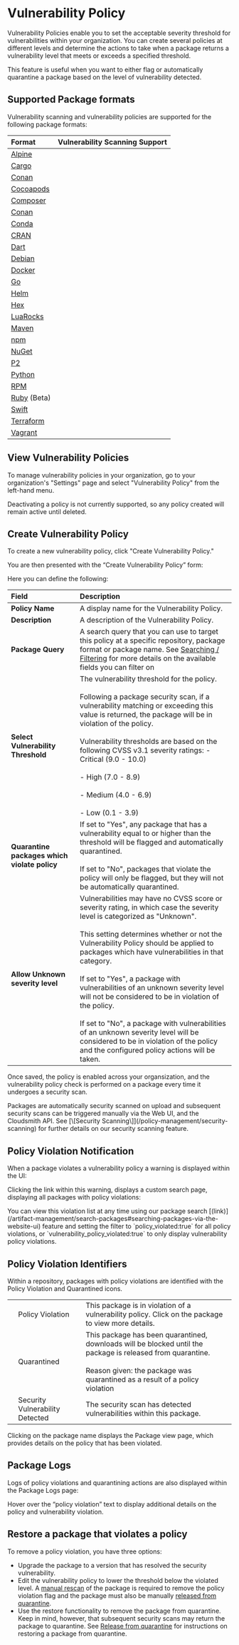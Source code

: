 

# Vulnerability Policy
Vulnerability Policies enable you to set the acceptable severity threshold for vulnerabilities within your organization. You can create several policies at different levels and determine the actions to take when a package returns a vulnerability level that meets or exceeds a specified threshold.

This feature is useful when you want to either flag or automatically quarantine a package based on the level of vulnerability detected.

## Supported Package formats

Vulnerability scanning and vulnerability policies are supported for the following package formats:

|Format|Vulnerability Scanning Support|
|:---|:---|
|[Alpine](/formats/alpine-repository)|<BlockImage src={img2fe13f1_cross_red} alt=""></BlockImage>|
|[Cargo](/formats/cargo-registry)|<BlockImage src={img2fe13f1_cross_red} alt=""></BlockImage>|
|[Conan](/formats/conan-repository)|<BlockImage src={img006a7b5_tick_green} alt=""></BlockImage>|
|[Cocoapods](/formats/cocoapods-repository)|<BlockImage src={img2fe13f1_cross_red} alt=""></BlockImage>|
|[Composer](/formats/composer-repository)|<BlockImage src={img006a7b5_tick_green} alt=""></BlockImage>|
|[Conan](/formats/conan-repository)|<BlockImage src={img2fe13f1_cross_red} alt=""></BlockImage>|
|[Conda](/formats/conda-repository)|<BlockImage src={img2fe13f1_cross_red} alt=""></BlockImage>|
|[CRAN](/formats/cran-repository)|<BlockImage src={img2fe13f1_cross_red} alt=""></BlockImage>|
|[Dart](/formats/dart-repository)|<BlockImage src={img2fe13f1_cross_red} alt=""></BlockImage>|
|[Debian](/formats/debian-repository)|<BlockImage src={img2fe13f1_cross_red} alt=""></BlockImage>|
|[Docker](/formats/docker-registry)|<BlockImage src={img006a7b5_tick_green} alt=""></BlockImage>|
|[Go](/formats/go-registry)|<BlockImage src={img006a7b5_tick_green} alt=""></BlockImage>|
|[Helm](/formats/helm-chart-repository)|<BlockImage src={img2fe13f1_cross_red} alt=""></BlockImage>|
|[Hex](/formats/hex-repository)|<BlockImage src={img006a7b5_tick_green} alt=""></BlockImage>|
|[LuaRocks](/formats/luarocks-repository)|<BlockImage src={img2fe13f1_cross_red} alt=""></BlockImage>|
|[Maven](/formats/maven-repository)|<BlockImage src={img006a7b5_tick_green} alt=""></BlockImage>|
|[npm](/formats/npm-registry)|<BlockImage src={img006a7b5_tick_green} alt=""></BlockImage>|
|[NuGet](/formats/nuget-feed)|<BlockImage src={img006a7b5_tick_green} alt=""></BlockImage>|
|[P2](/formats/p2-repository)|<BlockImage src={img2fe13f1_cross_red} alt=""></BlockImage>|
|[Python](/formats/python-repository)|<BlockImage src={img006a7b5_tick_green} alt=""></BlockImage>|
|[RPM](/formats/redhat-repository)|<BlockImage src={img2fe13f1_cross_red} alt=""></BlockImage>|
|[Ruby](/formats/ruby-repository) (Beta)|<BlockImage src={img006a7b5_tick_green} alt=""></BlockImage>|
|[Swift](/formats/swift-registry)|<BlockImage src={img006a7b5_tick_green} alt=""></BlockImage>|
|[Terraform](/formats/terraform-modules-repository)|<BlockImage src={img2fe13f1_cross_red} alt=""></BlockImage>|
|[Vagrant](/formats/vagrant-repository)|<BlockImage src={img2fe13f1_cross_red} alt=""></BlockImage>|

## View Vulnerability Policies

To manage vulnerability policies in your organization, go to your organization's "Settings" page and select "Vulnerability Policy" from the left-hand menu.

<Note variant="warning">
  Deactivating a policy is not currently supported, so any policy created will remain active until deleted.
</Note>

<BlockImage src={img0115153_Viewing_policies} alt="View Vulnerability Policies"></BlockImage>

## Create Vulnerability Policy

To create a new vulnerability policy, click "Create Vulnerability Policy."

<BlockImage src={imga85584d_create_policy} alt="Create Vulnerability Policy Button"></BlockImage>

You are then presented with the “Create Vulnerability Policy” form:

<BlockImage src={imge979005_Screenshot_2024_02_01_at_17_09_55} alt="Create Vulnerability Policy Form"></BlockImage>

Here you can define the following:

|Field|Description|
|:---|:---|
|**Policy Name**|A display name for the Vulnerability Policy.|
|**Description**|A description of the Vulnerability Policy.|
|**Package Query**|A search query that you can use to target this policy at a specific repository, package format or package name. See [Searching / Filtering](/artifact-management/search-packages) for more details on the available fields you can filter on|
|**Select Vulnerability Threshold**|The vulnerability threshold for the policy.<br /><br />Following a package security scan, if a vulnerability matching or exceeding this value is returned, the package will be in violation of the policy.  <br /><br />Vulnerability thresholds are based on the following CVSS v3.1 severity ratings:  - Critical (9.0 - 10.0)  <br /><br />- High (7.0 - 8.9)  <br /><br />- Medium (4.0 - 6.9)  <br /><br />- Low (0.1 - 3.9)|<br /><br />
|**Quarantine packages which violate policy**|If set to "Yes", any package that has a vulnerability equal to or higher than the threshold will be flagged and automatically quarantined.<br /><br />If set to "No", packages that violate the policy will only be flagged, but they will not be automatically quarantined.|
|**Allow Unknown severity level**|Vulnerabilities may have no CVSS score or severity rating, in which case the severity level is categorized as "Unknown".<br /><br />This setting determines whether or not the Vulnerability Policy should be applied to packages which have vulnerabilities in that category.<br /><br />If set to "Yes", a package with vulnerabilities of an unknown severity level will not be considered to be in violation of the policy. <br /><br />If set to "No", a package with vulnerabilities of an unknown severity level will be considered to be in violation of the policy and the configured policy actions will be taken.|

Once saved, the policy is enabled across your organsization, and the vulnerability policy check is performed on a package every time it undergoes a security scan. 

<Note variant="note">
  Packages are automatically security scanned on upload and subsequent security scans can be triggered manually via the Web UI, and the Cloudsmith API. See [\[Security Scanning\]](/policy-management/security-scanning) for further details on our security scanning feature.
</Note>

## Policy Violation Notification

When a package violates a vulnerability policy a warning is displayed within the UI:

<BlockImage src={img81b95d6_warning} alt="Vulnerability Violation Warning"></BlockImage>

Clicking the link within this warning, displays a custom search page, displaying all packages with policy violations:

<BlockImage src={img9a9a789_violated_search} alt="Policy Violation List"></BlockImage>

<Note variant="note">
  You can view this violation list at any time using our package search [(link)](/artifact-management/search-packages#searching-packages-via-the-website-ui) feature and setting the filter to `policy_violated:true` for all policy violations, or `vulnerability_policy_violated:true` to only display vulnerability policy violations.
</Note>

## Policy Violation Identifiers

Within a repository, packages with policy violations are identified with the Policy Violation and Quarantined icons. 

<BlockImage src={img1063680_identifiers} alt="Policy Violation Indicators"></BlockImage>

||||
|:---|:---|:---|
|<BlockImage src={imga351636_red_flag} alt=""></BlockImage>|Policy Violation|This package is in violation of a vulnerability policy. Click on the package to view more details.|
|<BlockImage src={imga40d9a3_quarantine_icon} alt=""></BlockImage>|Quarantined|This package has been quarantined, downloads will be blocked until the package is released from quarantine.<br /><br />Reason given: the package was quarantined as a result of a policy violation|
|<BlockImage src={imge92a797_security_error} alt=""></BlockImage>|Security Vulnerability Detected|The security scan has detected vulnerabilities within this package.|

Clicking on the package name displays the Package view page, which provides details on the policy that has been violated. 

<BlockImage src={imge60d98f_notification} alt=""></BlockImage>

## Package Logs

Logs of policy violations and quarantining actions are also displayed within the Package Logs page: 

<Note variant="note">
  Hover over the “policy violation” text to display additional details on the policy and vulnerability violation.
</Note>

<BlockImage src={img93248c2_package_logs} alt=""></BlockImage>

## Restore a package that violates a policy

To remove a policy violation, you have three options: 

- Upgrade the package to a version that has resolved the security vulnerability. 
- Edit the vulnerability policy to lower the threshold below the violated level. A [manual rescan](/policy-management/security-scanning#additional-security-scans-via-the-cloudsmith-web-ui) of the package is required to remove the policy violation flag and the package must also be manually [released from quarantine](/artifact-management/package-quarantine#release-from-quarantine).
- Use the restore functionality to remove the package from quarantine. Keep in mind, however, that subsequent security scans may return the package to quarantine. See [Release from quarantine](/artifact-management/package-quarantine#release-from-quarantine) for instructions on restoring a package from quarantine.
